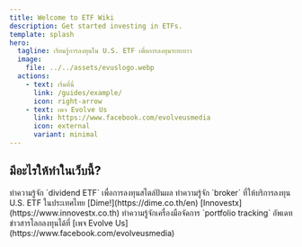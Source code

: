 ```yaml
---
title: Welcome to ETF Wiki
description: Get started investing in ETFs.
template: splash
hero:
  tagline: เรียนรู้การลงทุนใน U.S. ETF เพื่อการลงทุนระยะยาว
  image:
    file: ../../assets/evuslogo.webp
  actions:
    - text: เริ่มที่นี่
      link: /guides/example/
      icon: right-arrow
    - text: เพจ Evolve Us
      link: https://www.facebook.com/evolveusmedia
      icon: external
      variant: minimal
---
```



## มีอะไรให้ทำในเว็บนี้?

<CardGrid stagger>
	<Card title="Dividend ETFs" icon="pencil">
		ทำความรู้จัก `dividend ETF` เพื่อการลงทุนสไตล์ปันผล
	</Card>
	<Card title="Brokers" icon="add-document">
		ทำความรู้จัก `broker` ที่ให้บริการลงทุน U.S. ETF ในประเทศไทย
		[Dime!](https://dime.co.th/en)
		[Innovestx](https://www.innovestx.co.th)
	</Card>
	<Card title="Portfolio" icon="add-document">
		ทำความรู้จักเครื่องมือจัดการ `portfolio tracking`
	</Card>
	<Card title="Investing Updates" icon="open-book">
		อัพเดทข่าวสารโลกลงทุนได้ที่ [เพจ Evolve Us](https://www.facebook.com/evolveusmedia)
	</Card>
</CardGrid>
